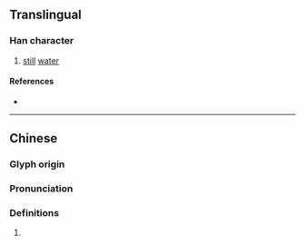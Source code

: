 {{character info/new}}
{{also|涠}}
==Translingual==

===Han character===
{{Han char|rn=85|rad=水|as=12|sn=15|four=36100|canj=EWDQ|ids=⿰氵圍}}

# [[still]] [[water]]

====References====
* {{Han ref|kx=0651.190|dkj=18310|dj=1061.220|hdz=31742.080|uh=6F7F|ud=28543|bh=E65C|bd=58972}}

----

==Chinese==
{{zh-forms|s=涠}}

===Glyph origin===
{{Han etym}}

===Pronunciation===
{{zh-pron
|m=wéi
|c=wai4
|mc=y
|oc=y
|cat=
}}

===Definitions===
{{zh-hanzi}}

# {{rfdef|zh}}